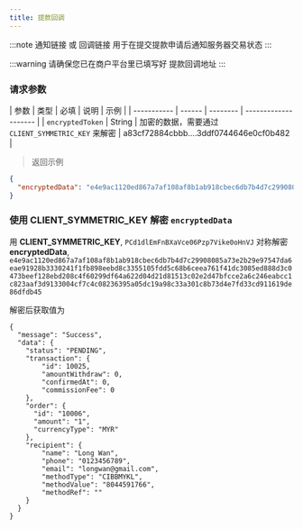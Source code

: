 ```yaml
---
title: 提款回调
---
```


:::note
通知链接 或 回调链接 用于在提交提款申请后通知服务器交易状态
:::

:::warning
请确保您已在商户平台里已填写好 提款回调地址
:::

### 请求参数

| 参数   |  类型  | 必填 | 说明               |     示例      |
| ----------- | ------ | -------- | -------------------- |
| `encryptedToken`        | String | 加密的数据，需要通过 `CLIENT_SYMMETRIC_KEY` 来解密     |   a83cf72884cbbb....3ddf0744646e0cf0b482            |

> 返回示例

```json
{
  "encryptedData": "e4e9ac1120ed867a7af108af8b1ab918cbec6db7b4d7c29908085a73e2b29e97547da6eae91928b3330241f1fb898eebd8c3355105fdd5c68b6ceea761f41dc3085ed888d3c0473beef128ebd208c4f60299df64a622d04d21d81513c02e2d47bfcce2a6c246eabcc1c823aaf3d9133004cf7c4c08236395a05dc19a98c33a301c8b73d4e7fd33cd911619de86dfdb45",
}
```

### 使用 CLIENT_SYMMETRIC_KEY 解密 `encryptedData`

用 **CLIENT_SYMMETRIC_KEY**, `PCd1dlEmFnBXaVce06Pzp7Vike0oHnVJ`
对称解密 **encryptedData**,  `e4e9ac1120ed867a7af108af8b1ab918cbec6db7b4d7c29908085a73e2b29e97547da6eae91928b3330241f1fb898eebd8c3355105fdd5c68b6ceea761f41dc3085ed888d3c0473beef128ebd208c4f60299df64a622d04d21d81513c02e2d47bfcce2a6c246eabcc1c823aaf3d9133004cf7c4c08236395a05dc19a98c33a301c8b73d4e7fd33cd911619de86dfdb45`  

解密后获取值为

```
{
  "message": "Success",
  "data": {
    "status": "PENDING",
    "transaction": {
        "id": 10025,
        "amountWithdraw": 0,
        "confirmedAt": 0,
        "commissionFee": 0
    },
    "order": {
      "id": "10006",
      "amount": "1",
      "currencyType": "MYR"
    },
    "recipient": {
        "name": "Long Wan",
        "phone": "0123456789",
        "email": "longwan@gmail.com",
        "methodType": "CIBBMYKL",
        "methodValue": "8044591766",
        "methodRef": ""      
    }
  }
}
```
